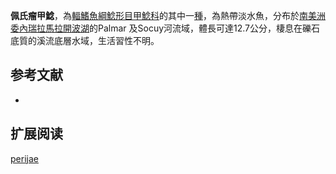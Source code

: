 {{Speciesbox
| name = 佩氏瘤甲鯰
| image = 
| image_width = 250px
| image_caption = 
| status = NE
| status_system = IUCN3.1
| genus = Cordylancistrus
| species = perijae
| authority = [[Pérez_&_Provenzano|Pérez & Provenzano]], 1996
| synonyms = 
}}

'''佩氏瘤甲鯰'''，為[[輻鰭魚綱|輻鰭魚綱]][[鯰形目|鯰形目]][[甲鯰科|甲鯰科]]的其中一[[種|種]]，為熱帶淡水魚，分布於[[南美洲|南美洲]][[委內瑞拉|委內瑞拉]][[馬拉開波湖|馬拉開波湖]]的Palmar 及Socuy河流域，體長可達12.7公分，棲息在礫石底質的溪流底層水域，生活習性不明。

==参考文献==
*{{FishBase_species|genus=Cordylancistrus|species=perijae|year=2014|month=11}}

== 扩展阅读 ==
{{refbegin}}
{{wikispecies-inline|Cordylancistrus perijae|佩氏瘤甲鯰}}
{{refend}}
{{Taxonbar|from=Q5573623}}

[[Category:瘤甲鯰屬|perijae]]